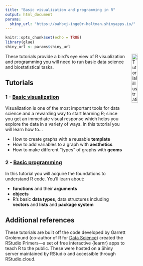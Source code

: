 ```yaml
---
title: "Basic visualization and programming in R"
output: html_document
params:
  shiny_url: "https://oahbxj-inge0r-holtman.shinyapps.io/"
---
```


<meta http-equiv='cache-control' content='no-cache'> 
<meta http-equiv='expires' content='0'> 
<meta http-equiv='pragma' content='no-cache'>

```r
knitr::opts_chunk$set(echo = TRUE)
library(glue)
shiny_url <- params$shiny_url
```

<img style="float: right; margin: 0px 0px 20px 20px" src="../../logo/umcg.png" alt="Tutorial illustration" width="20%" height="20%">


These tutorials provide a bird's eye view of R visualization and programming you will need to run basic data science and biostatistical tasks. 


## Tutorials

### 1 - [Basic visualization](`r glue("{shiny_url}01-basics-viz/")`){target="_blank"}

Visualization is one of the most important tools for data science and a rewarding way to start learning R; since you get an immediate visual response which helps you explore the data in a variety of ways. In this tutorial you will learn how to...  

*   How to create graphs with a reusable **template**
*   How to add variables to a graph with **aesthetics**
*   How to make different "types" of graphs with **geoms** 

### 2 - [Basic programming](`r glue("{shiny_url}02-basics-prog")`){target="_blank"}


In this tutorial you will acquire the foundations to understand R code. You'll learn about:

* **functions** and their **arguments**
* **objects**
* R's basic **data types**, data structures including **vectors** and **lists** and **package system**


## Additional references

These tutorials are built off the code developed by Garrett Grolemund (co-author of R for [Data Science](R for Data Science)) created the RStudio Primers—a set of free interactive {learnr} apps to teach R to the public. These were hosted on a Shiny server maintained by RStudio and accessible through RStudio.cloud.



